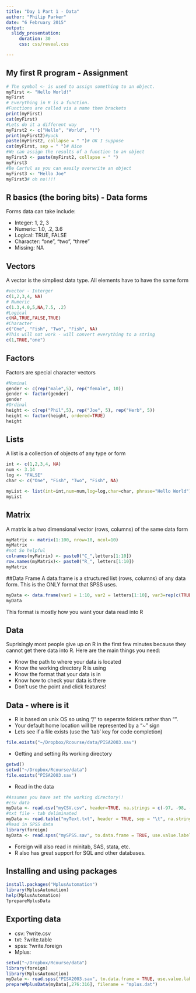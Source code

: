 ```yaml
---
title: "Day 1 Part 1 - Data"
author: "Philip Parker"
date: "6 February 2015"
output:
  slidy_presentation:
     duration: 30
     css: css/reveal.css

---
```

## My first R program - Assignment
```r
# The symbol <- is used to assign something to an object.
myFirst <- "Hello World!"
myFirst
# Everything in R is a function. 
#Functions are called via a name then brackets
print(myFirst)
cat(myFirst)
#Lets do it a different way
myFirst2 <- c("Hello", "World", "!")
print(myFirst2)#yuck
paste(myFirst2, collapse = " ")# OK I suppose
cat(myFirst, sep = " ")# Nice
#We can assign the results of a function to an object
myFirst3 <- paste(myFirst2, collapse = " ")
myFirst3
#Be Carful as you can easily overwrite an object
myFirst3 <- "Hello Joe"
myFirst3# oh no!!!!
```


## R basics (the boring bits) - Data forms
Forms data can take include:

- Integer: 1, 2, 3
- Numeric: 1.0, .2, 3.6
- Logical: TRUE, FALSE
- Character: "one", "two", "three"
- Missing: NA

## Vectors
A vector is the simpliest data type. All elements have to have the same form
```r
#vector - Interger
c(1,2,3,4, NA)
# Numeric
c(1.3,4.0,5,NA,7.5, .2)
#Logical
c(NA,TRUE,FALSE,TRUE)
#Character
c("One", "Fish", "Two", "Fish", NA)
#This will not work - will convert everything to a string
c(1,TRUE,"one")
```

## Factors 
Factors are special character vectors
```r
#Nominal
gender <- c(rep("male",5), rep("female", 10)) 
gender <- factor(gender) 
gender
#Ordinal
height <- c(rep("Phil",5), rep("Joe", 5), rep("Herb", 5))
height <- factor(height, ordered=TRUE)
height
```


## Lists
A list is a collection of objects of any type or form
```r
int <- c(1,2,3,4, NA)
num <- 3.14
log <- "FALSE"
char <- c("One", "Fish", "Two", "Fish", NA)

myList <- list(int=int,num=num,log=log,char=char, phrase="Hello World")
myList
```

## Matrix
A matrix is a two dimensional vector (rows, columns) of the same data form
```r
myMatrix <- matrix(1:100, nrow=10, ncol=10)
myMatrix
#not So helpful
colnames(myMatrix) <- paste0("C_",letters[1:10])
row.names(myMatrix)<- paste0("R_", letters[1:10])
myMatrix
```

##Data Frame
A data.frame is a structured list (rows, columns) of any data form. This is the ONLY format that SPSS uses.

```r
myData <- data.frame(var1 = 1:10, var2 = letters[1:10], var3=rep(c(TRUE,FALSE), 5))
myData
```

This format is mostly how you want your data read into R

## Data
Suprisingly most people give up on R in the first few minutes because they cannot get there data into R. Here are the main things you need:

- Know the path to where your data is located
- Know the working directory R is using
- Know the format that your data is in
- Know how to check your data is there
- Don't use the point and click features! 

## Data - where is it

- R is based on unix OS so using "/" to seperate folders rather than "\". 
- Your default home location will be represented by a "~" sign  
- Lets see if a file exists (use the 'tab' key for code completion)
```r
file.exists("~/Dropbox/Rcourse/data/PISA2003.sav")
```
- Getting and setting Rs working directory
```r
getwd()
setwd("~/Dropbox/Rcourse/data")
file.exists("PISA2003.sav")

```
- Read in the data
```r
#Assumes you have set the working directory!!
#csv data
myData <- read.csv("myCSV.csv", header=TRUE, na.strings = c(-97, -98, -999) )
#txt file - tab deliminated
myData <- read.table("myText.txt", header = TRUE, sep = "\t", na.strings = -999)
#Read in SPSS data
library(foreign)
myData <- read.spss("mySPSS.sav", to.data.frame = TRUE, use.value.labels = FALSE)
```

- Foreign will also read in minitab, SAS, stata, etc.
- R also has great support for SQL and other databases.

## Installing and using packages
```r
install.packages("MplusAutomation")
library(MplusAutomation)
help(MplusAutomation)
?prepareMplusData
```

## Exporting data
- csv: ?write.csv
- txt: ?write.table
- spss: ?write.foreign
- Mplus:
```r
setwd("~/Dropbox/Rcourse/data")
library(foreign)
library(MplusAutomation)
myData <- read.spss("PISA2003.sav", to.data.frame = TRUE, use.value.labels = FALSE)
prepareMplusData(myData[,276:316], filename = "mplus.dat")
```


